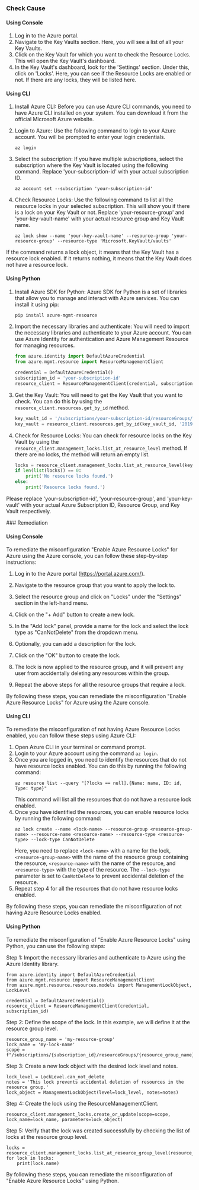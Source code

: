 

<Tabs><Tab title='Cause'>
### Check Cause

#### Using Console

1. Log in to the Azure portal.
2. Navigate to the Key Vaults section. Here, you will see a list of all your Key Vaults.
3. Click on the Key Vault for which you want to check the Resource Locks. This will open the Key Vault's dashboard.
4. In the Key Vault's dashboard, look for the 'Settings' section. Under this, click on 'Locks'. Here, you can see if the Resource Locks are enabled or not. If there are any locks, they will be listed here.

#### Using CLI

1. Install Azure CLI: Before you can use Azure CLI commands, you need to have Azure CLI installed on your system. You can download it from the official Microsoft Azure website.

2. Login to Azure: Use the following command to login to your Azure account. You will be prompted to enter your login credentials.
   ```
   az login
   ```
3. Select the subscription: If you have multiple subscriptions, select the subscription where the Key Vault is located using the following command. Replace 'your-subscription-id' with your actual subscription ID.
   ```
   az account set --subscription 'your-subscription-id'
   ```
4. Check Resource Locks: Use the following command to list all the resource locks in your selected subscription. This will show you if there is a lock on your Key Vault or not. Replace 'your-resource-group' and 'your-key-vault-name' with your actual resource group and Key Vault name.
   ```
   az lock show --name 'your-key-vault-name' --resource-group 'your-resource-group' --resource-type 'Microsoft.KeyVault/vaults'
   ```
If the command returns a lock object, it means that the Key Vault has a resource lock enabled. If it returns nothing, it means that the Key Vault does not have a resource lock.

#### Using Python

1. Install Azure SDK for Python: Azure SDK for Python is a set of libraries that allow you to manage and interact with Azure services. You can install it using pip:

   ```python
   pip install azure-mgmt-resource
   ```

2. Import the necessary libraries and authenticate: You will need to import the necessary libraries and authenticate to your Azure account. You can use Azure Identity for authentication and Azure Management Resource for managing resources.

   ```python
   from azure.identity import DefaultAzureCredential
   from azure.mgmt.resource import ResourceManagementClient

   credential = DefaultAzureCredential()
   subscription_id = 'your-subscription-id'
   resource_client = ResourceManagementClient(credential, subscription_id)
   ```

3. Get the Key Vault: You will need to get the Key Vault that you want to check. You can do this by using the `resource_client.resources.get_by_id` method.

   ```python
   key_vault_id = '/subscriptions/your-subscription-id/resourceGroups/your-resource-group/providers/Microsoft.KeyVault/vaults/your-key-vault'
   key_vault = resource_client.resources.get_by_id(key_vault_id, '2019-09-01')
   ```

4. Check for Resource Locks: You can check for resource locks on the Key Vault by using the `resource_client.management_locks.list_at_resource_level` method. If there are no locks, the method will return an empty list.

   ```python
   locks = resource_client.management_locks.list_at_resource_level(key_vault.id)
   if len(list(locks)) == 0:
       print('No resource locks found.')
   else:
       print('Resource locks found.')
   ```
   
Please replace 'your-subscription-id', 'your-resource-group', and 'your-key-vault' with your actual Azure Subscription ID, Resource Group, and Key Vault respectively.

</Tab>

<Tab title='Remediation'>
### Remediation

#### Using Console

To remediate the misconfiguration "Enable Azure Resource Locks" for Azure using the Azure console, you can follow these step-by-step instructions:

1. Log in to the Azure portal (https://portal.azure.com/).

2. Navigate to the resource group that you want to apply the lock to.

3. Select the resource group and click on "Locks" under the "Settings" section in the left-hand menu.

4. Click on the "+ Add" button to create a new lock.

5. In the "Add lock" panel, provide a name for the lock and select the lock type as "CanNotDelete" from the dropdown menu.

6. Optionally, you can add a description for the lock.

7. Click on the "OK" button to create the lock.

8. The lock is now applied to the resource group, and it will prevent any user from accidentally deleting any resources within the group.

9. Repeat the above steps for all the resource groups that require a lock.

By following these steps, you can remediate the misconfiguration "Enable Azure Resource Locks" for Azure using the Azure console.

#### Using CLI

To remediate the misconfiguration of not having Azure Resource Locks enabled, you can follow these steps using Azure CLI:

1. Open Azure CLI in your terminal or command prompt.
2. Login to your Azure account using the command `az login`.
3. Once you are logged in, you need to identify the resources that do not have resource locks enabled. You can do this by running the following command:
   ```
   az resource list --query "[?locks == null].{Name: name, ID: id, Type: type}"
   ```
   This command will list all the resources that do not have a resource lock enabled.
4. Once you have identified the resources, you can enable resource locks by running the following command:
   ```
   az lock create --name <lock-name> --resource-group <resource-group-name> --resource-name <resource-name> --resource-type <resource-type> --lock-type CanNotDelete
   ```
   Here, you need to replace `<lock-name>` with a name for the lock, `<resource-group-name>` with the name of the resource group containing the resource, `<resource-name>` with the name of the resource, and `<resource-type>` with the type of the resource. The `--lock-type` parameter is set to `CanNotDelete` to prevent accidental deletion of the resource.
5. Repeat step 4 for all the resources that do not have resource locks enabled.

By following these steps, you can remediate the misconfiguration of not having Azure Resource Locks enabled.

#### Using Python

To remediate the misconfiguration of "Enable Azure Resource Locks" using Python, you can use the following steps:

Step 1: Import the necessary libraries and authenticate to Azure using the Azure Identity library.

```
from azure.identity import DefaultAzureCredential
from azure.mgmt.resource import ResourceManagementClient
from azure.mgmt.resource.resources.models import ManagementLockObject, LockLevel

credential = DefaultAzureCredential()
resource_client = ResourceManagementClient(credential, subscription_id)
```

Step 2: Define the scope of the lock. In this example, we will define it at the resource group level.

```
resource_group_name = 'my-resource-group'
lock_name = 'my-lock-name'
scope = f"/subscriptions/{subscription_id}/resourceGroups/{resource_group_name}"
```

Step 3: Create a new lock object with the desired lock level and notes.

```
lock_level = LockLevel.can_not_delete
notes = 'This lock prevents accidental deletion of resources in the resource group.'
lock_object = ManagementLockObject(level=lock_level, notes=notes)
```

Step 4: Create the lock using the ResourceManagementClient.

```
resource_client.management_locks.create_or_update(scope=scope, lock_name=lock_name, parameters=lock_object)
```

Step 5: Verify that the lock was created successfully by checking the list of locks at the resource group level.

```
locks = resource_client.management_locks.list_at_resource_group_level(resource_group_name)
for lock in locks:
    print(lock.name)
```

By following these steps, you can remediate the misconfiguration of "Enable Azure Resource Locks" using Python.


</Tab>
</Tabs>